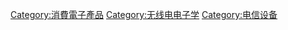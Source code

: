 {{Catnav|頁面分類|人类社会|生活|生活用品|電器}}
{{Catnav|頁面分類|人类社会|生活|生活用品}}

{{catmore}}

[[Category:消費電子產品|Category:消費電子產品]]
[[Category:无线电电子学|Category:无线电电子学]]
[[Category:电信设备|Category:电信设备]]